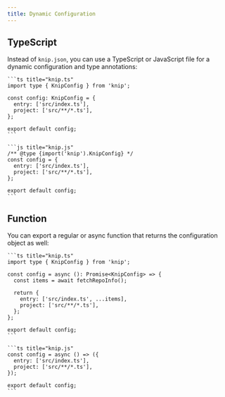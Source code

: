 ```yaml
---
title: Dynamic Configuration
---
```



## TypeScript

Instead of `knip.json`, you can use a TypeScript or JavaScript file for a
dynamic configuration and type annotations:

<Tabs>
  <TabItem label="TypeScript">

    ```ts title="knip.ts"
    import type { KnipConfig } from 'knip';

    const config: KnipConfig = {
      entry: ['src/index.ts'],
      project: ['src/**/*.ts'],
    };

    export default config;
    ```

  </TabItem>

  <TabItem label="JavaScript">

    ```js title="knip.js"
    /** @type {import('knip').KnipConfig} */
    const config = {
      entry: ['src/index.ts'],
      project: ['src/**/*.ts'],
    };

    export default config;
    ```

  </TabItem>
</Tabs>

## Function

You can export a regular or async function that returns the configuration object
as well:

<Tabs>
  <TabItem label="TypeScript">

    ```ts title="knip.ts"
    import type { KnipConfig } from 'knip';

    const config = async (): Promise<KnipConfig> => {
      const items = await fetchRepoInfo();

      return {
        entry: ['src/index.ts', ...items],
        project: ['src/**/*.ts'],
      };
    };

    export default config;
    ```

  </TabItem>

  <TabItem label="JavaScript">

    ```ts title="knip.js"
    const config = async () => ({
      entry: ['src/index.ts'],
      project: ['src/**/*.ts'],
    });

    export default config;
    ```

  </TabItem>
</Tabs>
